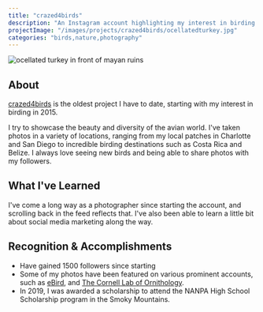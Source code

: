 ```yaml
---
title: "crazed4birds"
description: "An Instagram account highlighting my interest in birding and nature photography."
projectImage: "/images/projects/crazed4birds/ocellatedturkey.jpg"
categories: "birds,nature,photography"
---
```


<Image
  priority
  height={720}
  width={1080}
  alt="ocellated turkey in front of mayan ruins"
  className="m-0"
  src="/images/projects/crazed4birds/ocellatedturkey.jpg"
/>

## About

[crazed4birds](https://www.instagram.com/crazed4birds/) is the oldest
project I have to date, starting with my interest in birding in 2015.

I try to showcase the beauty and diversity of the avian world. I've taken photos
in a variety of locations, ranging from my local patches in Charlotte and San Diego
to incredible birding destinations such as Costa Rica and Belize. I always love
seeing new birds and being able to share photos with my followers.

## What I've Learned

I've come a long way as a photographer since starting the account, and scrolling
back in the feed reflects that. I've also been able to learn a little bit about
social media marketing along the way.

## Recognition & Accomplishments

- Have gained 1500 followers since starting
- Some of my photos have been featured on various prominent accounts, such as
  [eBird](https://www.instagram.com/p/B1mexbRgakK/), and
  [The Cornell Lab of Ornithology](https://www.instagram.com/p/Cdix3GhMYer/?utm_source=ig_web_copy_link).
- In 2019, I was awarded a scholarship to attend the NANPA High School
  Scholarship program in the Smoky Mountains.
